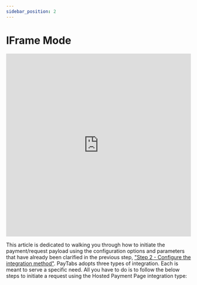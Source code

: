 ```yaml
---
sidebar_position: 2
---
```



# IFrame Mode

<!-- src/Reuesables/APIsIntro.mdx -->


<APIsIntro title="" content="" />

<!-- video -->

<iframe width="100%" height="500" src="https://www.youtube.com/embed/Q8DQf41aCK8" title="INTEGRATIONS: Step 3 - Hosted Payment Page APIs | Initiating the payment | Payment Workflow" frameborder="0" allow="accelerometer; autoplay; clipboard-write; encrypted-media; gyroscope; picture-in-picture; web-share" referrerpolicy="strict-origin-when-cross-origin" allowfullscreen></iframe>

<br />

This article is dedicated to walking you through how to initiate the payment/request payload using the configuration options and parameters that have already been clarified in the previous step, ["Step 2 - Configure the integration method"](../StepTwo/HostedStepTwo.mdx). PayTabs adopts three types of integration. Each is meant to serve a specific need. All you have to do is to follow the below steps to initiate a request using the Hosted Payment Page integration type:

<br/>

<DocCardList />


